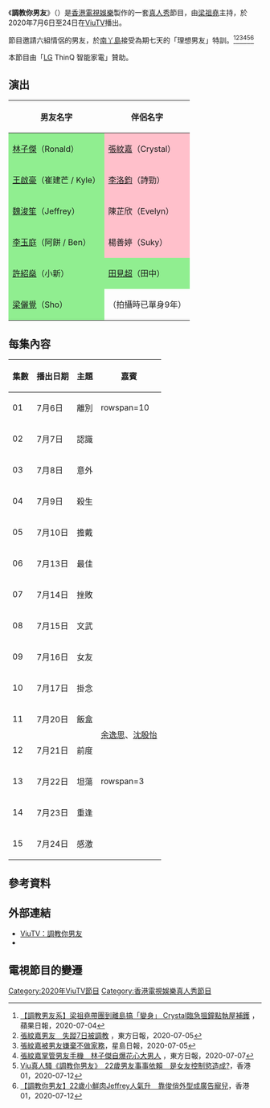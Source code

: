 {{电视节目信息框
| 名称 = 調教你男友
| 英文名称 = Be a Better Man
| 图片 = File:Be a Better Man.jpg
| 格式 = [[真人秀|真人秀]]
| 主持 = [[梁祖堯|梁祖堯]]
| 国家 = {{HKG}}
| 外景 = {{HKG}}<br>（大部份在[[南丫島|南丫島]]拍攝）
| 语言 = [[粵語|粵語]]
| 集数 = 15
| 每集长度 = 30分鐘（含廣告）
| 導演 = [[劉靜妍|劉靜妍]]、[[區展維|區展維]]
| 監製 = [[楊任豪|楊任豪]]
| 編審 = [[潘國棟|潘國棟]]
| 制作年份 = 2020年5月 - 7月
| 制作公司 = [[香港電視娛樂|香港電視娛樂]]
| 电视网 = [[ViuTV|ViuTV]]
| 图像制式 = [[高清电视|高清电视]] [[1080i|1080i]]
| 开始 = {{start date|2020|07|06}}
| 结束 = {{start date|2020|07|24}}
| 播出时间 = 逢星期一至五 22:30 - 23:00
| 官方網站 = https://viu.tv/encore/be-a-better-man
| 早於     = [[調教你MIRROR|調教你MIRROR]]
}}
《'''調教你男友'''》（{{lang-en|Be a Better Man}}）是[[香港電視娛樂|香港電視娛樂]]製作的一套[[真人秀|真人秀]]節目，由[[梁祖堯|梁祖堯]]主持，於2020年7月6日至24日在[[ViuTV|ViuTV]]播出。

節目邀請六組情侶的男友，於[[南丫島|南丫島]]接受為期七天的「理想男友」特訓。<ref>[https://hk.appledaily.com/entertainment/20200704/BFUPF2AFV3FZ3SPDIE4ZBKEHNA/ 【調教男友系】梁祖堯帶團到離島搞「變身」 Crystal臨急搵鐘點執屋補鑊] {{Wayback|url=https://hk.appledaily.com/entertainment/20200704/BFUPF2AFV3FZ3SPDIE4ZBKEHNA/ |date=20200706215003 }}，蘋果日報，2020-07-04</ref><ref>[https://orientaldaily.on.cc/cnt/entertainment/20200705/00282_019.html 張紋嘉男友　失蹤7日被調教] {{Wayback|url=https://orientaldaily.on.cc/cnt/entertainment/20200705/00282_019.html |date=20200919134547 }}，東方日報，2020-07-05</ref><ref>[https://www.singtao.ca/4347584/2020-07-05/post-%E5%BC%B5%E7%B4%8B%E5%98%89%E8%A2%AB%E7%94%B7%E5%8F%8B%E5%AB%8C%E6%A3%84%E4%B8%8D%E5%81%9A%E5%AE%B6%E5%8B%99 張紋嘉被男友嫌棄不做家務]，星島日報，2020-07-05</ref><ref>[https://hk.on.cc/hk/bkn/cnt/entertainment/20200707/bkn-20200707080838333-0707_00862_001.html 張紋嘉掌管男友手機　林子傑自爆花心大男人] {{Wayback|url=https://hk.on.cc/hk/bkn/cnt/entertainment/20200707/bkn-20200707080838333-0707_00862_001.html |date=20200714080136 }}，東方日報，2020-07-07</ref><ref>[https://www.hk01.com/%E8%AB%87%E6%83%85%E8%AA%AA%E6%80%A7/496550/ Viu真人騷《調教你男友》　22歲男友事事依賴　是女友控制慾造成?]，香港01，2020-07-12</ref><ref>[https://www.hk01.com/%E5%8D%B3%E6%99%82%E5%A8%9B%E6%A8%82/497066/ 【調教你男友】22歲小鮮肉Jeffrey人氣升　靠俊俏外型成廣告寵兒]，香港01，2020-07-12</ref>

本節目由「[[LG|LG]] ThinQ 智能家電」贊助。

== 演出 ==
{| class="wikitable"
! 男友名字 !! 伴侶名字
|-
| style="background:lightgreen;"|[[林子傑|林子傑]]（Ronald） || style="background:pink;"|[[張紋嘉|張紋嘉]]（Crystal）
|-
| style="background:lightgreen;"|[[王啟豪|王啟豪]]（崔建芒 / Kyle） || style="background:pink;"|[[李洛鈞|李洛鈞]]（詩勁）
|-
| style="background:lightgreen;"|[[魏浚笙|魏浚笙]]（Jeffrey） || style="background:pink;"|陳芷欣（Evelyn）
|-
| style="background:lightgreen;"|[[李玉庭|李玉庭]]（阿餅 / Ben）|| style="background:pink;"|楊善婷（Suky）
|-
| style="background:lightgreen;"|[[許紹燊|許紹燊]]（小新）|| style="background:lightgreen;"|[[田見超|田見超]]（田中） 
|-
| style="background:lightgreen;"|[[梁儷覺|梁儷覺]]（Sho） ||（拍攝時已單身9年）
|}

== 每集內容 ==
{| class="wikitable"
! 集數 !! 播出日期 !! 主題 !! 嘉賓
|-
| 01 || 7月6日 || 離別 || rowspan=10 {{N/A}}
|-
| 02 || 7月7日 || 認識
|-
| 03 || 7月8日 || 意外
|-
| 04 || 7月9日 || 殺生
|-
| 05 || 7月10日 || 擔戴
|-
| 06 || 7月13日 || 最佳
|-
| 07 || 7月14日 || 挫敗
|-
| 08 || 7月15日 || 文武
|-
| 09 || 7月16日 || 女友
|-
| 10 || 7月17日 || 掛念
|-
| 11 || 7月20日 || 飯盒 || rowspan=2|[[余逸思|余逸思]]、[[沈殷怡|沈殷怡]]
|-
| 12 || 7月21日 || 前度
|-
| 13 || 7月22日 || 坦蕩 || rowspan=3 {{N/A}}
|-
| 14 || 7月23日 || 重逢
|-
| 15 || 7月24日 || 感激
|}

== 參考資料 ==
{{Reflist}}

== 外部連結 ==
* [https://viu.tv/encore/be-a-better-man ViuTV：調教你男友]{{Wayback|url=https://viu.tv/encore/be-a-better-man |date=20201225234321 }}
* {{Facebook post |video = y | user = |id =290483712199670 |title =時辰到！JOJO夫人愛情急救FB LIVE📡 |name =ViuTV |date = 2020-07-23|language= yue}}

== 電視節目的變遷 ==
{{電視節目的變遷
| 電視台 = {{HKG}} [[ViuTV|ViuTV]]
| 播放檔次 = 星期一至五 22:30 - 23:00
| 上一節目 = [[靠把口搵食|靠把口搵食]]<br>（2020年6月22日 - 2020年7月3日）
| 節目名稱 = 調教你男友<br>（2020年7月6日 - 2020年7月24日）
| 下一節目 = [[辣伙頭·開火|辣伙頭·開火]]<br>（2020年7月27日 - 2020年8月14日）
| 2電視台 = {{HKG}} [[ViuTV|ViuTV]]
| 2播放檔次 = 星期六至日（星期五至六深夜）<br>2021年2月14日 00:45－04:15（連續播映七集）<br>2021年2月15日 00:15－04:15（連續播映八集）
| 2上一節目 = 
| 2節目名稱 = 調教你男友<br>（2021年2月14日－2021年2月15日）
| 2下一節目 = 
}}
{{2020年ViuTV實況娛樂}}
[[Category:2020年ViuTV節目|Category:2020年ViuTV節目]]
[[Category:香港電視娛樂真人秀節目|Category:香港電視娛樂真人秀節目]]